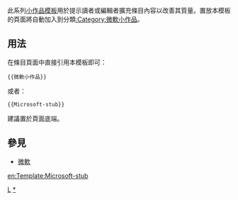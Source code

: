 <noinclude>{{template doc page viewed directly}}</noinclude>
<!-- 在本行下編輯模板說明 -->
此系列[[:Category:小作品模板|小作品模板]]用於提示讀者或編輯者擴充條目內容以改善其質量。置放本模板的頁面將自動加入到分類[[:Category:微軟小作品]]。
== 用法 ==
在條目頁面中直接引用本模板即可：
<pre>{{微軟小作品}}
</pre>
或者：
<pre>{{Microsoft-stub}}
</pre>
建議置於頁面底端。
== 參見 ==
* [[微軟]]
<includeonly>
<!-- 本行下加入模板的分類 -->
[[Category:公司小作品模板|L]]
[[Category:微軟小作品|*]]
[[Category:微軟相關的模板|{{PAGENAME}}]]
<!-- 本行下加入模板的跨語言鏈接 -->
[[en:Template:Microsoft-stub]]
</includeonly>